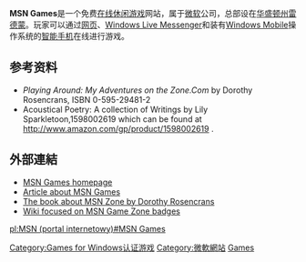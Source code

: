 {{noteTA|G1=Games}}
{{Infobox Website |
  name   = MSN Games |
  screenshot   = [[Image:Zonegames.png|250px]] |
  commercial   = Yes, ad funded |
  type   = Web Games |
  registration = Optional |
  owner     = [[Microsoft|Microsoft]] Corporation |
  author   = MSN, Microsoft |
  url = http://zone.msn.com |
}}
'''MSN Games'''是一个免费[[网络游戏|在线]][[休闲游戏|休闲游戏]]网站，属于[[微软|微软]]公司，总部设在[[华盛顿州|华盛顿州]][[雷德蒙|雷德蒙]]。玩家可以通过[[网页游戏|网页]]、[[Windows_Live_Messenger|Windows Live Messenger]]和装有[[Windows_Mobile|Windows Mobile]]操作系统的[[智能手机|智能手机]]在线进行游戏。

== 参考资料 ==
* ''Playing Around: My Adventures on the Zone.Com'' by Dorothy Rosencrans, ISBN 0-595-29481-2
* Acoustical Poetry: A collection of Writings by Lily Sparkletoon,1598002619 which can be found at http://www.amazon.com/gp/product/1598002619 {{Wayback|url=http://www.amazon.com/gp/product/1598002619 |date=20151106015245 }}.

==外部連結==
* [http://games.msn.com MSN Games homepage] {{Wayback|url=http://games.msn.com/ |date=20110505055610 }}
* [http://www.megagames.com/news/html/software/microsoftonline-fromthezonetoxboxlive.shtml Article about MSN Games] {{Wayback|url=http://www.megagames.com/news/html/software/microsoftonline-fromthezonetoxboxlive.shtml |date=20090531103356 }}
* [http://books.google.com/books?id=sTQBvhnXgUYC&dq=0595294812&as_brr=0 The book about MSN Zone by Dorothy Rosencrans] {{Wayback|url=http://books.google.com/books?id=sTQBvhnXgUYC&dq=0595294812&as_brr=0 |date=20130609140926 }}
* [https://web.archive.org/web/20101021014357/http://www.bencastricum.nl/wiki/index.php/Main_Page Wiki focused on MSN Game Zone badges]
{{数字发布平台}}
{{Microsoft}}
[[Category:Games_for_Windows认证游戏|Category:Games for Windows认证游戏]]
[[Category:微軟網站|Category:微軟網站]]
[[Category:MSN|Games]]

[[pl:MSN_(portal_internetowy)#MSN_Games|pl:MSN (portal internetowy)#MSN Games]]